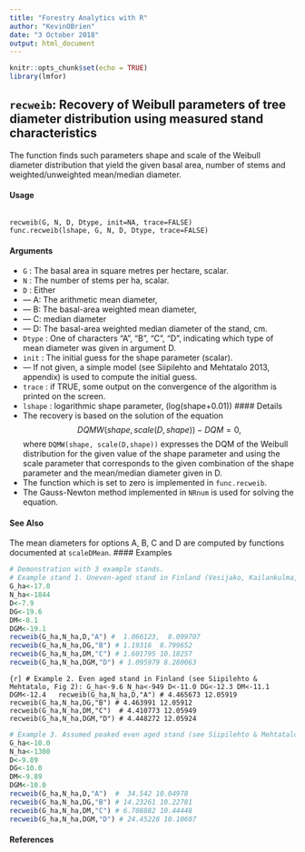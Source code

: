 ```yaml
---
title: "Forestry Analytics with R"
author: "KevinOBrien"
date: "3 October 2018"
output: html_document
---
```


```r
knitr::opts_chunk$set(echo = TRUE)
library(lmfor)
```

## ``recweib``: Recovery of Weibull parameters of tree diameter distribution using measured stand characteristics

The function finds such parameters shape and scale of the Weibull diameter distribution that yield the given basal area, number of stems and weighted/unweighted mean/median diameter.


#### Usage
<pre><code>
recweib(G, N, D, Dtype, init=NA, trace=FALSE)
func.recweib(lshape, G, N, D, Dtype, trace=FALSE)
</code></pre>
#### Arguments
* ``G`` : The basal area in square metres per hectare, scalar.
* ``N`` : The number of stems per ha, scalar.
* ``D`` : Either 
* --- A: The arithmetic mean diameter, 
* --- B: The basal-area weighted mean diameter, 
* --- C: median diameter 
* --- D: The basal-area weighted median diameter of the stand, cm.
* ``Dtype`` : One of characters "A", "B", "C", "D", indicating which type of mean diameter was given in argument D.
* ``init`` : The initial guess for the shape parameter (scalar). 
* --- If not given, a simple model (see Siipilehto and Mehtatalo 2013, appendix) is used to compute the initial guess.
* ``trace`` : if TRUE, some output on the convergence of the algorithm is printed on the screen.
* ``lshape`` : logarithmic shape parameter, (log(shape+0.01))
#### Details
* The recovery is based on the solution of the equation 
$$DQMW(shape,scale(D,shape))-DQM = 0,$$ 
where ``DQMW(shape, scale(D,shape))`` expresses the DQM of the Weibull distribution for the given 
value of the shape parameter and using the scale parameter that corresponds to the given combination 
of the shape parameter and the mean/median diameter given in D. 
* The function which is set to zero is implemented in ``func.recweib``. 
* The Gauss-Newton method implemented in ``NRnum`` is used for solving the equation.

#### See Also
The mean diameters for options A, B, C and D are computed by functions documented at ``scaleDMean``.
#### Examples
```r
# Demonstration with 3 example stands.
# Example stand 1. Uneven-aged stand in Finland (Vesijako, Kailankulma, stand no 1):
G_ha<-17.0
N_ha<-1844
D<-7.9
DG<-19.6
DM<-8.1
DGM<-19.1
recweib(G_ha,N_ha,D,"A") #  1.066123,  8.099707
recweib(G_ha,N_ha,DG,"B") # 1.19316  8.799652
recweib(G_ha,N_ha,DM,"C") # 1.601795 10.18257
recweib(G_ha,N_ha,DGM,"D") # 1.095979 8.280063
```
```{r]
# Example 2. Even aged stand in Finland (see Siipilehto & Mehtatalo, Fig 2):
G_ha<-9.6
N_ha<-949
D<-11.0
DG<-12.3
DM<-11.1
DGM<-12.4  
recweib(G_ha,N_ha,D,"A") # 4.465673 12.05919
recweib(G_ha,N_ha,DG,"B") # 4.463991 12.05912
recweib(G_ha,N_ha,DM,"C")  # 4.410773 12.05949
recweib(G_ha,N_ha,DGM,"D") # 4.448272 12.05924
```
```r
# Example 3. Assumed peaked even aged stand (see Siipilehto & Mehtatalo, Fig 1):
G_ha<-10.0
N_ha<-1300
D<-9.89
DG<-10.0
DM<-9.89
DGM<-10.0  
recweib(G_ha,N_ha,D,"A")  #  34.542 10.04978
recweib(G_ha,N_ha,DG,"B") # 14.23261 10.22781
recweib(G_ha,N_ha,DM,"C") # 6.708882 10.44448
recweib(G_ha,N_ha,DGM,"D") # 24.45228 10.10607
```
#### References

